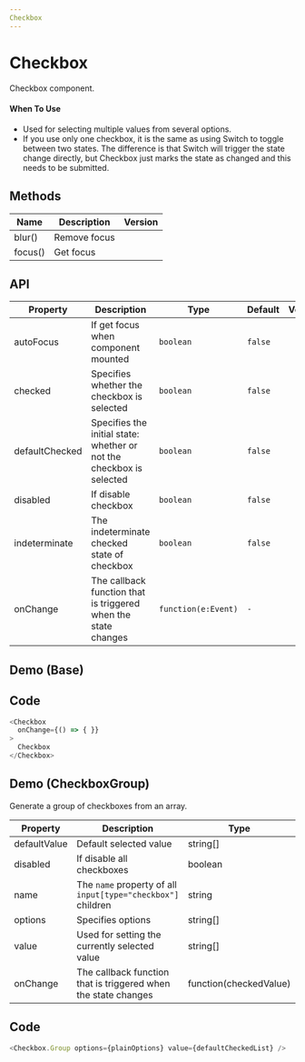 ```yaml
---
Checkbox
---
```


# Checkbox
Checkbox component.

#### When To Use

* Used for selecting multiple values from several options.
* If you use only one checkbox, it is the same as using Switch to toggle between two states. The difference is that Switch will trigger the state change directly, but Checkbox just marks the state as changed and this needs to be submitted.


## Methods

| Name    | Description  | Version |
| ---     | ---          | ---     |
| blur()  | Remove focus |         |
| focus() | Get focus    |         |


## API

| Property       | Description                                                                            | Type                             | Default   | Version |
| --------       | -------------------------------------------------------------------------------------- | -------------------------------- | --------- | ------- |
| autoFocus      | If get focus when component mounted                                                    | `boolean`                        | `false`   |         |
| checked        | Specifies whether the checkbox is selected                                             | `boolean`                        | `false`   |         |
| defaultChecked | Specifies the initial state: whether or not the checkbox is selected                   | `boolean`                        | `false`   |         |
| disabled       | If disable checkbox                                                                    | `boolean`                        | `false`   |         |
| indeterminate  | The indeterminate checked state of checkbox                                            | `boolean`                        | `false`   |         |
| onChange       | The callback function that is triggered when the state changes                         | `function(e:Event)`              | `-`       |         |




## Demo (Base)
<Base />

## Code
```javascript
<Checkbox
  onChange={() => { }}
>
  Checkbox
</Checkbox>
```

## Demo (CheckboxGroup)

Generate a group of checkboxes from an array.

| Property     | Description                                                    | Type                   | Default  |     |
| ---          | ---                                                            | ---                    | ---      | --- |
| defaultValue | Default selected value                                         | string[]               | []       |     |
| disabled     | If disable all checkboxes                                      | boolean                | false    |     |
| name         | The `name` property of all `input[type="checkbox"]` children   | string                 | -        |     |
| options      | Specifies options                                              | string[]               | Option[] | []  |
| value        | Used for setting the currently selected value                  | string[]               | []       |     |
| onChange     | The callback function that is triggered when the state changes | function(checkedValue) | -        |     |


<Active />


## Code
```javascript
<Checkbox.Group options={plainOptions} value={defaultCheckedList} />
```

